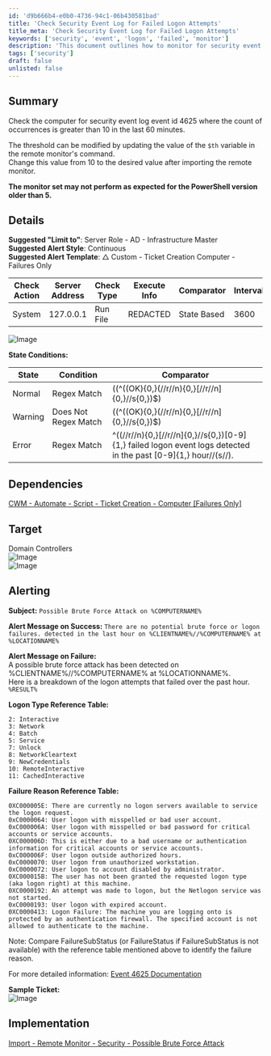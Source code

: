 ```yaml
---
id: 'd9b666b4-e0b0-4736-94c1-06b430581bad'
title: 'Check Security Event Log for Failed Logon Attempts'
title_meta: 'Check Security Event Log for Failed Logon Attempts'
keywords: ['security', 'event', 'logon', 'failed', 'monitor']
description: 'This document outlines how to monitor for security event log event ID 4625, specifically checking for failed logon attempts where the occurrence count exceeds a specified threshold within the last 60 minutes. It includes details on modifying thresholds, alerting, and dependencies for effective monitoring.'
tags: ['security']
draft: false
unlisted: false
---
```

## Summary

Check the computer for security event log event id 4625 where the count of occurrences is greater than 10 in the last 60 minutes.

The threshold can be modified by updating the value of the `$th` variable in the remote monitor's command.  
Change this value from 10 to the desired value after importing the remote monitor.

**The monitor set may not perform as expected for the PowerShell version older than 5.**

## Details

**Suggested "Limit to"**: Server Role - AD - Infrastructure Master  
**Suggested Alert Style**: Continuous  
**Suggested Alert Template**: △ Custom - Ticket Creation Computer - Failures Only  

| Check Action | Server Address | Check Type | Execute Info | Comparator | Interval | Result |
|--------------|----------------|------------|---------------|------------|----------|--------|
| System       | 127.0.0.1      | Run File   | REDACTED      | State Based | 3600     | \<Shown Below> |

![Image](../../../static/img/SEC---Endpoint-Protection--Security---Possible-Brute-Force-Attack/image_1.png)

**State Conditions:**

| State  | Condition            | Comparator |
|--------|----------------------|------------|
| Normal | Regex Match          | ((^((OK)\{0,}(//r//n)\{0,}[//r//n]\{0,}//s\{0,})$)|(^$)) |
| Warning | Does Not Regex Match | ((^((OK)\{0,}(//r//n)\{0,}[//r//n]\{0,}//s\{0,})$)|(^$))|(^((//r//n)\{0,}[//r//n]\{0,}//s\{0,})[0-9]\{1,} failed logon event logs detected in the past [0-9]\{1,} hour//(s//).) |
| Error  | Regex Match          | ^((//r//n)\{0,}[//r//n]\{0,}//s\{0,})[0-9]\{1,} failed logon event logs detected in the past [0-9]\{1,} hour//(s//). |

## Dependencies

[CWM - Automate - Script - Ticket Creation - Computer [Failures Only]](https://proval.itglue.com/DOC-5078775-13459854)

## Target

Domain Controllers  
![Image](../../../static/img/SEC---Endpoint-Protection--Security---Possible-Brute-Force-Attack/image_2.png)  
![Image](../../../static/img/SEC---Endpoint-Protection--Security---Possible-Brute-Force-Attack/image_3.png)  

## Alerting

**Subject:** `Possible Brute Force Attack on %COMPUTERNAME%`

**Alert Message on Success:** `There are no potential brute force or logon failures. detected in the last hour on %CLIENTNAME%//%COMPUTERNAME% at %LOCATIONNAME%`

**Alert Message on Failure:**  
A possible brute force attack has been detected on %CLIENTNAME%//%COMPUTERNAME% at %LOCATIONNAME%.  
Here is a breakdown of the logon attempts that failed over the past hour.  
`%RESULT%`  

**Logon Type Reference Table:**  
```
2: Interactive
3: Network
4: Batch
5: Service
7: Unlock
8: NetworkCleartext
9: NewCredentials
10: RemoteInteractive
11: CachedInteractive
```

**Failure Reason Reference Table:**  
```
0XC000005E: There are currently no logon servers available to service the logon request.
0xC0000064: User logon with misspelled or bad user account.
0xC000006A: User logon with misspelled or bad password for critical accounts or service accounts.
0XC000006D: This is either due to a bad username or authentication information for critical accounts or service accounts.
0xC000006F: User logon outside authorized hours.
0xC0000070: User logon from unauthorized workstation.
0xC0000072: User logon to account disabled by administrator.
0XC000015B: The user has not been granted the requested logon type (aka logon right) at this machine.
0XC0000192: An attempt was made to logon, but the Netlogon service was not started.
0xC0000193: User logon with expired account.
0XC0000413: Logon Failure: The machine you are logging onto is protected by an authentication firewall. The specified account is not allowed to authenticate to the machine.
```

Note: Compare FailureSubStatus (or FailureStatus if FailureSubStatus is not available) with the reference table mentioned above to identify the failure reason.

For more detailed information: [Event 4625 Documentation](https://learn.microsoft.com/en-us/previous-versions/windows/it-pro/windows-10/security/threat-protection/auditing/event-4625)

**Sample Ticket:**  
![Image](../../../static/img/SEC---Endpoint-Protection--Security---Possible-Brute-Force-Attack/image_4.png)

## Implementation

[Import - Remote Monitor - Security - Possible Brute Force Attack](https://proval.itglue.com/DOC-5078775-13832549)













